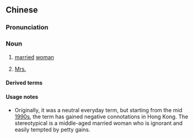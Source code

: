 {{also|师奶}}
==Chinese==
{{zh-forms|s=师奶|alt=C奶,C9}}

===Pronunciation===
{{zh-pron
|m=shīnǎi
|c=si1 naai5-1
|ca=zh-yue-師奶.ogg
|cat=n
}}

===Noun===
{{zh-noun}}

# {{lb|zh|chiefly|Cantonese|slightly|derogatory|_|in|_|Hong Kong}} [[married]] [[woman]]
#: {{zh-x|我 今日 晏晝 約 咗 班 師奶{naai5-1} fr{}i{}end{1} 去 飲茶 呀。|I am meeting up with the '''ladies''' for dim sum today at noon.|C}}
# {{lb|zh|Cantonese|slightly|dated}} [[Mrs.]]
#: {{zh-x|我哋 尋晚 喺 酒樓 撞到{dou3-2} 陳 師奶{naai5-1} 呀。|We bumped into '''Mrs.''' Chan at the restaurant last night.|C}}

====Derived terms====
{{zh-der|師奶殺手}}

====Usage notes====
* Originally, it was a neutral everyday term, but starting from the mid [[1990s]], the term has gained negative connotations in Hong Kong. The stereotypical {{lang|zh|師奶}} is a middle-aged married woman who is ignorant and easily tempted by petty gains.